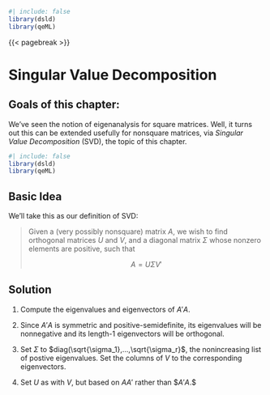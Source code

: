 
```r
#| include: false
library(dsld)
library(qeML)
```

{{< pagebreak >}}

# Singular Value Decomposition

::: {.callout-note}

## Goals of this chapter:

We've seen the notion of eigenanalysis for square matrices. Well, it
turns out this can be extended usefully for nonsquare matrices, via
*Singular Value Decomposition* (SVD), the topic of this chapter.

::: 



```r
#| include: false
library(dsld)
library(qeML)
```

## Basic Idea

We'll take this as our definition of SVD:

<blockquote>

Given a (very possibly nonsquare) matrix $A$, we wish to find orthogonal
matrices $U$ and $V$, and a diagonal matrix $\Sigma$ whose nonzero
elements are positive, such that

$$
A = U \Sigma V'
$$

</blockquote>

## Solution

1. Compute the eigenvalues and eigenvectors of $A'A$. 

2. Since $A'A$ is symmetric and positive-semidefinite, its eigenvalues 
   will be nonnegative and its length-1 eigenvectors will be orthogonal. 

3. Set $\Sigma$ to $diag(\sqrt{\sigma_1},...,\sqrt{\sigma_r}$, the
   nonincreasing list of postive eigenvalues. Set the columns of $V$ to
   the corresponding eigenvectors.

4.  Set $U$ as with $V$, but based on $AA'$ rather than $$A'A$.$


